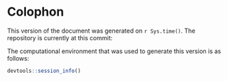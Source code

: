 # Colophon {-}

This version of the document was generated on `r Sys.time()`. The repository is currently at this commit:

The computational environment that was used to generate this version is as follows:

```r
devtools::session_info()
```

